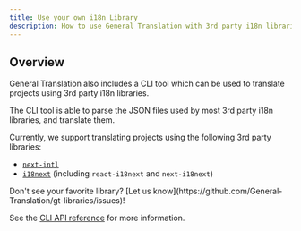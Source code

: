 ```yaml
---
title: Use your own i18n Library
description: How to use General Translation with 3rd party i18n libraries
---
```


## Overview

General Translation also includes a CLI tool which can be used to translate projects using 3rd party i18n libraries.

The CLI tool is able to parse the JSON files used by most 3rd party i18n libraries, and translate them.

Currently, we support translating projects using the following 3rd party libraries:

- [`next-intl`](https://next-intl.dev/)
- [`i18next`](https://i18next.com/) (including `react-i18next` and `next-i18next`)

<Callout type="info">
  Don't see your favorite library? [Let us know](https://github.com/General-Translation/gt-libraries/issues)!
</Callout>


See the [CLI API reference](/docs/cli/quickstart#translating-language-files-3rd-party-i18n-libraries) for more information.






